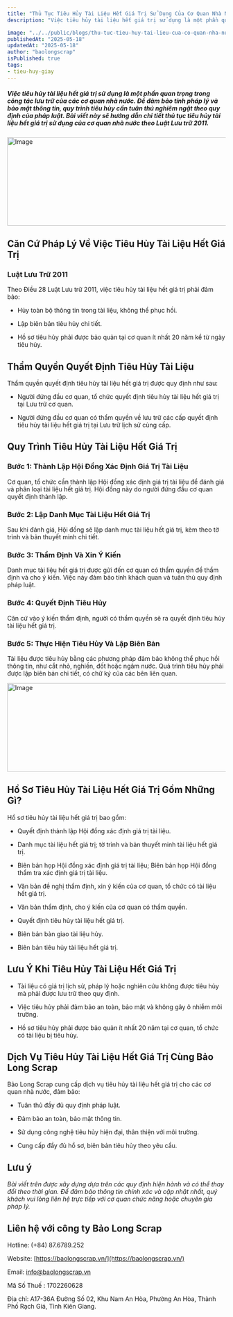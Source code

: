 ```yaml
---
title: "Thủ Tục Tiêu Hủy Tài Liệu Hết Giá Trị Sử Dụng Của Cơ Quan Nhà Nước Thực Hiện Như Thế Nào?"
description: "Việc tiêu hủy tài liệu hết giá trị sử dụng là một phần quan trọng trong công tác lưu trữ của các cơ quan nhà nước. Để đảm bảo tính pháp lý và bảo mật thông tin, quy trình tiêu hủy cần tuân thủ nghiêm ngặt theo quy định của pháp luật. Bài viết này sẽ hướng dẫn chi tiết thủ tục tiêu hủy tài liệu hết giá trị sử dụng của cơ quan nhà nước theo Luật Lưu trữ 2011."

image: "../../public/blogs/thu-tuc-tieu-huy-tai-lieu-cua-co-quan-nha-nuoc-1.jpg"
publishedAt: "2025-05-18"
updatedAt: "2025-05-18"
author: "baolongscrap"
isPublished: true
tags:
- tieu-huy-giay
---
```

##### Việc tiêu hủy tài liệu hết giá trị sử dụng là một phần quan trọng trong công tác lưu trữ của các cơ quan nhà nước. Để đảm bảo tính pháp lý và bảo mật thông tin, quy trình tiêu hủy cần tuân thủ nghiêm ngặt theo quy định của pháp luật. Bài viết này sẽ hướng dẫn chi tiết thủ tục tiêu hủy tài liệu hết giá trị sử dụng của cơ quan nhà nước theo Luật Lưu trữ 2011.

<Image 
  src="/blogs/thu-tuc-tieu-huy-tai-lieu-cua-co-quan-nha-nuoc-1.jpg" 
  width="60000"
  height="204"
  alt="Image"
  sizes="100vw"
/>

## Căn Cứ Pháp Lý Về Việc Tiêu Hủy Tài Liệu Hết Giá Trị

### Luật Lưu Trữ 2011

Theo Điều 28 Luật Lưu trữ 2011, việc tiêu hủy tài liệu hết giá trị phải đảm bảo:

- Hủy toàn bộ thông tin trong tài liệu, không thể phục hồi.

- Lập biên bản tiêu hủy chi tiết.

- Hồ sơ tiêu hủy phải được bảo quản tại cơ quan ít nhất 20 năm kể từ ngày tiêu hủy.

## Thẩm Quyền Quyết Định Tiêu Hủy Tài Liệu

Thẩm quyền quyết định tiêu hủy tài liệu hết giá trị được quy định như sau:

- Người đứng đầu cơ quan, tổ chức quyết định tiêu hủy tài liệu hết giá trị tại Lưu trữ cơ quan.

- Người đứng đầu cơ quan có thẩm quyền về lưu trữ các cấp quyết định tiêu hủy tài liệu hết giá trị tại Lưu trữ lịch sử cùng cấp.

## Quy Trình Tiêu Hủy Tài Liệu Hết Giá Trị

### Bước 1: Thành Lập Hội Đồng Xác Định Giá Trị Tài Liệu

Cơ quan, tổ chức cần thành lập Hội đồng xác định giá trị tài liệu để đánh giá và phân loại tài liệu hết giá trị. Hội đồng này do người đứng đầu cơ quan quyết định thành lập.

### Bước 2: Lập Danh Mục Tài Liệu Hết Giá Trị

Sau khi đánh giá, Hội đồng sẽ lập danh mục tài liệu hết giá trị, kèm theo tờ trình và bản thuyết minh chi tiết.

### Bước 3: Thẩm Định Và Xin Ý Kiến

Danh mục tài liệu hết giá trị được gửi đến cơ quan có thẩm quyền để thẩm định và cho ý kiến. Việc này đảm bảo tính khách quan và tuân thủ quy định pháp luật.

### Bước 4: Quyết Định Tiêu Hủy

Căn cứ vào ý kiến thẩm định, người có thẩm quyền sẽ ra quyết định tiêu hủy tài liệu hết giá trị.

### Bước 5: Thực Hiện Tiêu Hủy Và Lập Biên Bản

Tài liệu được tiêu hủy bằng các phương pháp đảm bảo không thể phục hồi thông tin, như cắt nhỏ, nghiền, đốt hoặc ngâm nước. Quá trình tiêu hủy phải được lập biên bản chi tiết, có chữ ký của các bên liên quan.

<Image 
  src="/blogs/cong-ty-tieu-huy-tai-lieu-tai-kien-giang-939.jpg" 
  width="600"
  height="204"
  alt="Image"
  sizes="100vw"
/>

## Hồ Sơ Tiêu Hủy Tài Liệu Hết Giá Trị Gồm Những Gì?

Hồ sơ tiêu hủy tài liệu hết giá trị bao gồm:

- Quyết định thành lập Hội đồng xác định giá trị tài liệu.

- Danh mục tài liệu hết giá trị; tờ trình và bản thuyết minh tài liệu hết giá trị.

- Biên bản họp Hội đồng xác định giá trị tài liệu; Biên bản họp Hội đồng thẩm tra xác định giá trị tài liệu.

- Văn bản đề nghị thẩm định, xin ý kiến của cơ quan, tổ chức có tài liệu hết giá trị.

- Văn bản thẩm định, cho ý kiến của cơ quan có thẩm quyền.

- Quyết định tiêu hủy tài liệu hết giá trị.

- Biên bản bàn giao tài liệu hủy.

- Biên bản tiêu hủy tài liệu hết giá trị.

## Lưu Ý Khi Tiêu Hủy Tài Liệu Hết Giá Trị

- Tài liệu có giá trị lịch sử, pháp lý hoặc nghiên cứu không được tiêu hủy mà phải được lưu trữ theo quy định.

- Việc tiêu hủy phải đảm bảo an toàn, bảo mật và không gây ô nhiễm môi trường.

- Hồ sơ tiêu hủy phải được bảo quản ít nhất 20 năm tại cơ quan, tổ chức có tài liệu bị tiêu hủy.

## Dịch Vụ Tiêu Hủy Tài Liệu Hết Giá Trị Cùng Bảo Long Scrap

Bảo Long Scrap cung cấp dịch vụ tiêu hủy tài liệu hết giá trị cho các cơ quan nhà nước, đảm bảo:

- Tuân thủ đầy đủ quy định pháp luật.

- Đảm bảo an toàn, bảo mật thông tin.

- Sử dụng công nghệ tiêu hủy hiện đại, thân thiện với môi trường.

- Cung cấp đầy đủ hồ sơ, biên bản tiêu hủy theo yêu cầu.

## **Lưu ý**

*Bài viết trên được xây dựng dựa trên các quy định hiện hành và có thể thay đổi theo thời gian. Để đảm bảo thông tin chính xác và cập nhật nhất, quý khách vui lòng liên hệ trực tiếp với cơ quan chức năng hoặc chuyên gia pháp lý.*

## Liên hệ với công ty Bảo Long Scrap

Hotline: (+84) 87.6789.252

Website: [https://baolongscrap.vn/](https://baolongscrap.vn/)

Email: info@baolongscrap.vn

Mã Số Thuế : 1702260628

Địa chỉ: A17-36A Đường Số 02, Khu Nam An Hòa, Phường An Hòa, Thành Phố Rạch Giá, Tỉnh Kiên Giang.